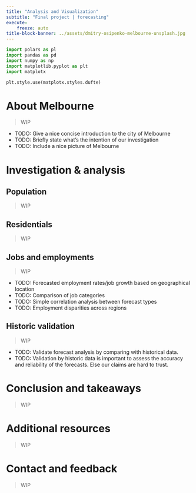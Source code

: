 ```yaml
---
title: "Analysis and Visualization"
subtitle: "Final project | forecasting"
execute:
    freeze: auto
title-block-banner: ../assets/dmitry-osipenko-melbourne-unsplash.jpg
---
```


```python
import polars as pl
import pandas as pd
import numpy as np
import matplotlib.pyplot as plt
import matplotx

plt.style.use(matplotx.styles.dufte)
```

# About Melbourne
> WIP

- TODO: Give a nice concise introduction to the city of Melbourne
- TODO: Briefly state what's the intention of our investigation
- TODO: Include a nice picture of Melbourne

# Investigation & analysis

## Population
> WIP

## Residentials
> WIP

## Jobs and employments
> WIP

- TODO: Forecasted employment rates/job growth based on geographical location
- TODO: Comparison of job categories
- TODO: Simple correlation analysis between forecast types
- TODO: Employment disparities across regions

## Historic validation
> WIP

- TODO: Validate forecast analysis by comparing with historical data.
- TODO: Validation by historic data is important to assess the accuracy and reliability of the forecasts. Else our claims are hard to trust.

# Conclusion and takeaways
> WIP

# Additional resources
> WIP

# Contact and feedback
> WIP

<!--
> 1. Motivation.
> What is your dataset?
> Why did you choose this/these particular dataset(s)?
> What was your goal for the end user's experience?

> 2. Basic stats. Let's understand the dataset better
> Write about your choices in data cleaning and preprocessing
> Write a short section that discusses the dataset stats, containing key points/plots from your exploratory data analysis.

> 3. Data Analysis
> Describe your data analysis and explain what you've learned about the dataset.
> If relevant, talk about your machine-learning.

> 4. Genre. Which genre of data story did you use?
> Which tools did you use from each of the 3 categories of Visual Narrative (Figure 7 in Segal and Heer). Why?
> Which tools did you use from each of the 3 categories of Narrative Structure (Figure 7 in Segal and Heer). Why?

> 5. Visualizations.
> Explain the visualizations you've chosen.
> Why are they right for the story you want to tell?

> 6. Discussion. Think critically about your creation
> What went well?,
> What is still missing? What could be improved?, Why?

> 7. Contributions. Who did what?
> You should write (just briefly) which group member was the main responsible for which elements of the assignment. (I want you guys to understand every part of the assignment, but usually there is someone who took lead role on certain portions of the work. That's what you should explain).
> It is not OK simply to write "All group members contributed equally".

> 8. Make sure that you use references when they're needed and follow academic standards.
-->